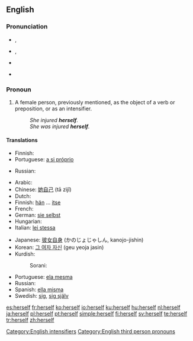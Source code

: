 ==English==

{{rank|passed|true|friend|293|herself|year|dear|high}}

===Pronunciation===
{{English reflexive pronouns}}
* {{a|RP}} {{IPA|/hɜːˈsɛlf/}}, {{SAMPA|/h3:"sElf/}}
* {{a|GenAm}} {{IPA|/hɝˈsɛlf/}}, {{SAMPA|/h3`s"Elf/}}
* {{audio|en-us-herself.ogg|Audio (US)}}
*: {{rhymes|ɛlf}}
* {{hyphenation|her|self}}

===Pronoun===
{{en-pron|desc=the reflexive form of [[she]], the third person singular, feminine, personal pronoun|masculine|himself|neuter|itself|plural|themselves}}

# A female person, previously mentioned, as the object of a verb or preposition, or as an intensifier.
#: ''She injured '''herself'''.''
#: ''She was injured '''herself'''.''

====Translations====
{{trans-top|(as object)}}
* Finnish: {{t-|fi|itsensä}}
* Portuguese: [[a si próprio]]
{{trans-mid}}
* Russian: {{t+|ru|себя|tr=sebjá|sc=Cyrl}}
{{trans-bottom}}

{{trans-top|(as intensifier)}}
* Arabic: {{Arab|[[نفسها]]}} {{IPAchar|(nafsúha)}}
* Chinese: [[她自己]] (tā zìjǐ)
* Dutch: {{t+|nl|zijzelf}}
* Finnish: [[hän]] ... [[itse]]
* French: {{t+|fr|elle-même}}
* German: [[sie selbst]]
* Hungarian: {{t+|hu|maga}}
* Italian: [[lei stessa]]
{{trans-mid}}
* Japanese: [[彼女自身]] (かのじょじゃしん, kanojo-jishin)
* Korean: [[그 여자 자신]] (geu yeoja jasin)
* Kurdish:
*: Sorani: {{t|ku|خۆی|tr=xoi|sc=KUchar}}
* Portuguese: [[ela mesma]]
* Russian: {{t-|ru|сама|tr=samá|sc=Cyrl}}
* Spanish: [[ella misma]]
* Swedish: [[sig]], [[sig själv]]
{{trans-bottom}}

[[Category:English intensifiers]]
[[Category:English third person pronouns]]

[[es:herself]]
[[fr:herself]]
[[ko:herself]]
[[io:herself]]
[[ku:herself]]
[[hu:herself]]
[[nl:herself]]
[[ja:herself]]
[[pl:herself]]
[[pt:herself]]
[[simple:herself]]
[[fi:herself]]
[[sv:herself]]
[[te:herself]]
[[tr:herself]]
[[zh:herself]]